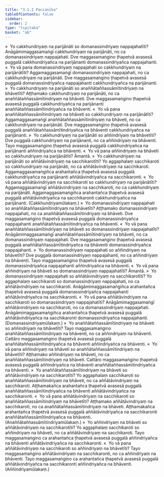 ```yaml
---
title: "3.1.2 Paccanīka"
tableOfContents: false
sidebar:
  order: 2
type: "tipitaka"
basket: "ab"
---
```



<DynamicBreadcrumb />

<Division number="439">

<Paragraph number="4061">
»  Yo cakkhundriyaṃ na parijānāti so domanassindriyaṃ nappajahatīti?
</Paragraph>

<Paragraph number="4062">
Anāgāmimaggasamaṅgī cakkhundriyaṃ na parijānāti, no ca domanassindriyaṃ nappajahati. Dve maggasamaṅgino ṭhapetvā avasesā puggalā cakkhundriyañca na parijānanti domanassindriyañca nappajahanti.
</Paragraph>

<Paragraph number="4063">
«  Yo vā pana domanassindriyaṃ nappajahati so cakkhundriyaṃ na parijānātīti?
</Paragraph>

<Paragraph number="4064">
Aggamaggasamaṅgī domanassindriyaṃ nappajahati, no ca cakkhundriyaṃ na parijānāti. Dve maggasamaṅgino ṭhapetvā avasesā puggalā domanassindriyañca nappajahanti cakkhundriyañca na parijānanti.
</Paragraph>

<Paragraph number="4065">
»  Yo cakkhundriyaṃ na parijānāti so anaññātaññassāmītindriyaṃ na bhāvetīti?
</Paragraph>

<Paragraph number="4066">
Aṭṭhamako cakkhundriyaṃ na parijānāti, no ca anaññātaññassāmītindriyaṃ na bhāveti. Dve maggasamaṅgino ṭhapetvā avasesā puggalā cakkhundriyañca na parijānanti anaññātaññassāmītindriyañca na bhāventi.
</Paragraph>

<Paragraph number="4067">
«  Yo vā pana anaññātaññassāmītindriyaṃ na bhāveti so cakkhundriyaṃ na parijānātīti?
</Paragraph>

<Paragraph number="4068">
Aggamaggasamaṅgī anaññātaññassāmītindriyaṃ na bhāveti, no ca cakkhundriyaṃ na parijānāti. Dve maggasamaṅgino ṭhapetvā avasesā puggalā anaññātaññassāmītindriyañca na bhāventi cakkhundriyañca na parijānanti.
</Paragraph>

<Paragraph number="4069">
»  Yo cakkhundriyaṃ na parijānāti so aññindriyaṃ na bhāvetīti?
</Paragraph>

<Paragraph number="4070">
Dve puggalā cakkhundriyaṃ na parijānanti, no ca aññindriyaṃ na bhāventi. Tayo maggasamaṅgino ṭhapetvā avasesā puggalā cakkhundriyañca na parijānanti aññindriyañca na bhāventi.
</Paragraph>

<Paragraph number="4071">
«  Yo vā pana aññindriyaṃ na bhāveti so cakkhundriyaṃ na parijānātīti? Āmantā.
</Paragraph>

<Paragraph number="4072">
»  Yo cakkhundriyaṃ na parijānāti so aññātāvindriyaṃ na sacchikarotīti?
</Paragraph>

<Paragraph number="4073">
Yo aggaphalaṃ sacchikaroti so cakkhundriyaṃ na parijānāti, no ca aññātāvindriyaṃ na sacchikaroti. Aggamaggasamaṅgiñca arahantañca ṭhapetvā avasesā puggalā cakkhundriyañca na parijānanti aññātāvindriyañca na sacchikaronti.
</Paragraph>

<Paragraph number="4074">
«  Yo vā pana aññātāvindriyaṃ na sacchikaroti so cakkhundriyaṃ na parijānātīti?
</Paragraph>

<Paragraph number="4075">
Aggamaggasamaṅgī aññātāvindriyaṃ na sacchikaroti, no ca cakkhundriyaṃ na parijānāti. Aggamaggasamaṅgiñca arahantañca ṭhapetvā avasesā puggalā aññātāvindriyañca na sacchikaronti cakkhundriyañca na parijānanti. (Cakkhundriyamūlakaṃ.)
</Paragraph>

</Division>
<Division number="440">

<Paragraph number="4076">
»  Yo domanassindriyaṃ nappajahati so anaññātaññassāmītindriyaṃ na bhāvetīti?
</Paragraph>

<Paragraph number="4077">
Aṭṭhamako domanassindriyaṃ nappajahati, no ca anaññātaññassāmītindriyaṃ na bhāveti. Dve maggasamaṅgino ṭhapetvā avasesā puggalā domanassindriyañca nappajahanti anaññātaññassāmītindriyañca na bhāventi.
</Paragraph>

<Paragraph number="4078">
«  Yo vā pana anaññātaññassāmītindriyaṃ na bhāveti so domanassindriyaṃ nappajahatīti?
</Paragraph>

<Paragraph number="4079">
Anāgāmimaggasamaṅgī anaññātaññassāmītindriyaṃ na bhāveti, no ca domanassindriyaṃ nappajahati. Dve maggasamaṅgino ṭhapetvā avasesā puggalā anaññātaññassāmītindriyañca na bhāventi domanassindriyañca nappajahanti.
</Paragraph>

<Paragraph number="4080">
»  Yo domanassindriyaṃ nappajahati so aññindriyaṃ na bhāvetīti?
</Paragraph>

<Paragraph number="4081">
Dve puggalā domanassindriyaṃ nappajahanti, no ca aññindriyaṃ na bhāventi. Tayo maggasamaṅgino ṭhapetvā avasesā puggalā domanassindriyañca nappajahanti aññindriyañca na bhāventi.
</Paragraph>

<Paragraph number="4082">
«  Yo vā pana aññindriyaṃ na bhāveti so domanassindriyaṃ nappajahatīti? Āmantā.
</Paragraph>

<Paragraph number="4083">
»  Yo domanassindriyaṃ nappajahati so aññātāvindriyaṃ na sacchikarotīti?
</Paragraph>

<Paragraph number="4084">
Yo aggaphalaṃ sacchikaroti so domanassindriyaṃ nappajahati, no ca aññātāvindriyaṃ na sacchikaroti. Anāgāmimaggasamaṅgiñca arahantañca ṭhapetvā avasesā puggalā domanassindriyañca nappajahanti aññātāvindriyañca na sacchikaronti.
</Paragraph>

<Paragraph number="4085">
«  Yo vā pana aññātāvindriyaṃ na sacchikaroti so domanassindriyaṃ nappajahatīti?
</Paragraph>

<Paragraph number="4086">
Anāgāmimaggasamaṅgī aññātāvindriyaṃ na sacchikaroti, no ca domanassindriyaṃ nappajahati. Anāgāmimaggasamaṅgiñca arahantañca ṭhapetvā avasesā puggalā aññātāvindriyañca na sacchikaronti domanassindriyañca nappajahanti. (Domanassindriyamūlakaṃ.)
</Paragraph>

</Division>
<Division number="441">

<Paragraph number="4087">
»  Yo anaññātaññassāmītindriyaṃ na bhāveti so aññindriyaṃ na bhāvetīti?
</Paragraph>

<Paragraph number="4088">
Tayo maggasamaṅgino anaññātaññassāmītindriyaṃ na bhāventi, no ca aññindriyaṃ na bhāventi. Cattāro maggasamaṅgino ṭhapetvā avasesā puggalā anaññātaññassāmītindriyañca na bhāventi aññindriyañca na bhāventi.
</Paragraph>

<Paragraph number="4089">
«  Yo vā pana aññindriyaṃ na bhāveti so anaññātaññassāmītindriyaṃ na bhāvetīti?
</Paragraph>

<Paragraph number="4090">
Aṭṭhamako aññindriyaṃ na bhāveti, no ca anaññātaññassāmītindriyaṃ na bhāveti. Cattāro maggasamaṅgino ṭhapetvā avasesā puggalā aññindriyañca na bhāventi anaññātaññassāmītindriyañca na bhāventi.
</Paragraph>

<Paragraph number="4091">
»  Yo anaññātaññassāmītindriyaṃ na bhāveti so aññātāvindriyaṃ na sacchikarotīti?
</Paragraph>

<Paragraph number="4092">
Yo aggaphalaṃ sacchikaroti so anaññātaññassāmītindriyaṃ na bhāveti, no ca aññātāvindriyaṃ na sacchikaroti. Aṭṭhamakañca arahantañca ṭhapetvā avasesā puggalā anaññātaññassāmītindriyañca na bhāventi aññātāvindriyañca na sacchikaronti.
</Paragraph>

<Paragraph number="4093">
«  Yo vā pana aññātāvindriyaṃ na sacchikaroti so anaññātaññassāmītindriyaṃ na bhāvetīti?
</Paragraph>

<Paragraph number="4094">
Aṭṭhamako aññātāvindriyaṃ na sacchikaroti, no ca anaññātaññassāmītindriyaṃ na bhāveti. Aṭṭhamakañca arahantañca ṭhapetvā avasesā puggalā aññātāvindriyañca na sacchikaronti anaññātaññassāmītindriyañca na bhāventi. (Anaññātaññassāmītindriyamūlakaṃ.)
</Paragraph>

</Division>
<Division number="442">

<Paragraph number="4095">
»  Yo aññindriyaṃ na bhāveti so aññātāvindriyaṃ na sacchikarotīti?
</Paragraph>

<Paragraph number="4096">
Yo aggaphalaṃ sacchikaroti so aññindriyaṃ na bhāveti, no ca aññātāvindriyaṃ na sacchikaroti. Tayo maggasamaṅgino ca arahantañca ṭhapetvā avasesā puggalā aññindriyañca na bhāventi aññātāvindriyañca na sacchikaronti.
</Paragraph>

<Paragraph number="4097">
«  Yo vā pana aññātāvindriyaṃ na sacchikaroti so aññindriyaṃ na bhāvetīti?
</Paragraph>

<Paragraph number="4098">
Tayo maggasamaṅgino aññātāvindriyaṃ na sacchikaronti, no ca aññindriyaṃ na bhāventi. Tayo maggasamaṅgino ca arahantañca ṭhapetvā avasesā puggalā aññātāvindriyañca na sacchikaronti aññindriyañca na bhāventi. (Aññindriyamūlakaṃ.)
</Paragraph>
</Division>